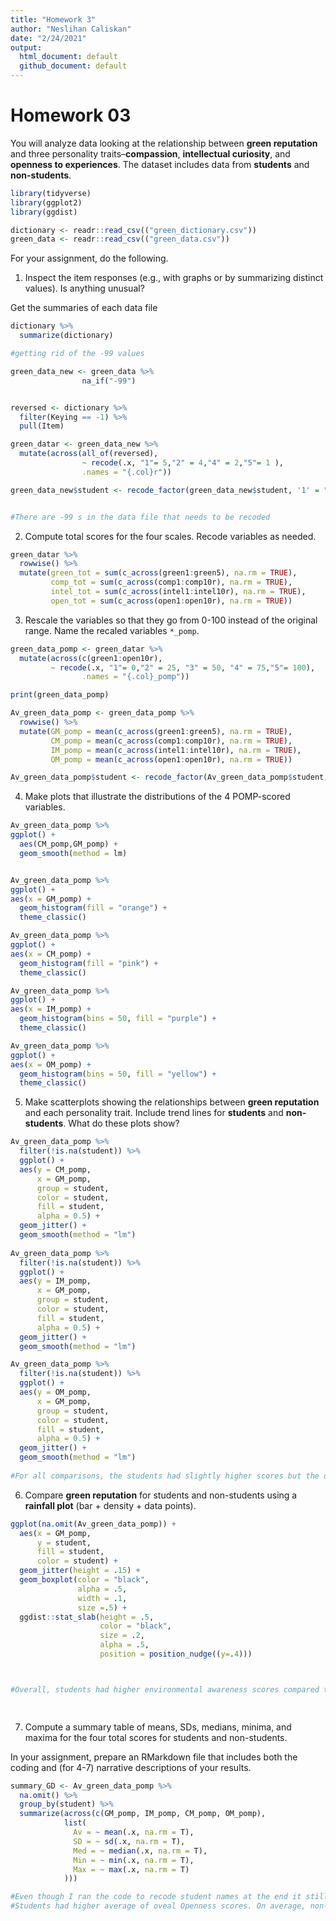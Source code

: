 ```yaml
---
title: "Homework 3"
author: "Neslihan Caliskan"
date: "2/24/2021"
output: 
  html_document: default
  github_document: default
---
```

# Homework 03

You will analyze data looking at the relationship between **green reputation** and three personality traits--**compassion**, **intellectual curiosity**, and **openness to experiences**.
The dataset includes data from **students** and **non-students**.


```r
library(tidyverse)
library(ggplot2)
library(ggdist)
```

```r
dictionary <- readr::read_csv(("green_dictionary.csv"))
green_data <- readr::read_csv(("green_data.csv"))
```

For your assignment, do the following.

  1. Inspect the item responses (e.g., with graphs or by summarizing distinct values). 
     Is anything unusual?

Get the summaries of each data file     
```r
dictionary %>%
  summarize(dictionary)

#getting rid of the -99 values

green_data_new <- green_data %>%
                na_if("-99")


reversed <- dictionary %>%
  filter(Keying == -1) %>%
  pull(Item)

green_datar <- green_data_new %>% 
  mutate(across(all_of(reversed),
                ~ recode(.x, "1"= 5,"2" = 4,"4" = 2,"5"= 1 ),
                .names = "{.col}r"))

green_data_new$student <- recode_factor(green_data_new$student, '1' = "Non-student", '2' = "Student", .default = NULL)


#There are -99 s in the data file that needs to be recoded
```
     
  2. Compute total scores for the four scales. 
     Recode variables as needed.
```r
green_datar %>% 
  rowwise() %>% 
  mutate(green_tot = sum(c_across(green1:green5), na.rm = TRUE),
         comp_tot = sum(c_across(comp1:comp10r), na.rm = TRUE),
         intel_tot = sum(c_across(intel1:intel10r), na.rm = TRUE),
         open_tot = sum(c_across(open1:open10r), na.rm = TRUE))
```
    
  3. Rescale the variables so that they go from 0-100 instead of the original range.
     Name the recaled variables `*_pomp`.
```r
green_data_pomp <- green_datar %>% 
  mutate(across(c(green1:open10r),
         ~ recode(.x, "1"= 0,"2" = 25, "3" = 50, "4" = 75,"5"= 100),
                .names = "{.col}_pomp"))

print(green_data_pomp)

Av_green_data_pomp <- green_data_pomp %>% 
  rowwise() %>% 
  mutate(GM_pomp = mean(c_across(green1:green5), na.rm = TRUE),
         CM_pomp = mean(c_across(comp1:comp10r), na.rm = TRUE),
         IM_pomp = mean(c_across(intel1:intel10r), na.rm = TRUE),
         OM_pomp = mean(c_across(open1:open10r), na.rm = TRUE))

Av_green_data_pomp$student <- recode_factor(Av_green_data_pomp$student, '1' = "Non-student", '2' = "Student", .default = NULL)

```
     
  4. Make plots that illustrate the distributions of the 4 POMP-scored variables.
```r
Av_green_data_pomp %>% 
ggplot() +
  aes(CM_pomp,GM_pomp) +
  geom_smooth(method = lm) 


Av_green_data_pomp %>% 
ggplot() +
aes(x = GM_pomp) +
  geom_histogram(fill = "orange") +
  theme_classic()

Av_green_data_pomp %>% 
ggplot() +
aes(x = CM_pomp) +
  geom_histogram(fill = "pink") +
  theme_classic()

Av_green_data_pomp %>% 
ggplot() +
aes(x = IM_pomp) +
  geom_histogram(bins = 50, fill = "purple") +
  theme_classic()

Av_green_data_pomp %>% 
ggplot() +
aes(x = OM_pomp) +
  geom_histogram(bins = 50, fill = "yellow") +
  theme_classic()


```
  
  5. Make scatterplots showing the relationships between **green reputation** and each personality trait.
     Include trend lines for **students** and **non-students**.
     What do these plots show?
     
```r
Av_green_data_pomp %>% 
  filter(!is.na(student)) %>% 
  ggplot() +
  aes(y = CM_pomp,
      x = GM_pomp,
      group = student,
      color = student,
      fill = student,
      alpha = 0.5) +
  geom_jitter() +
  geom_smooth(method = "lm")
  
Av_green_data_pomp %>% 
  filter(!is.na(student)) %>% 
  ggplot() +
  aes(y = IM_pomp,
      x = GM_pomp,
      group = student,
      color = student,
      fill = student, 
      alpha = 0.5) +
  geom_jitter() +
  geom_smooth(method = "lm")

Av_green_data_pomp %>% 
  filter(!is.na(student)) %>% 
  ggplot() +
  aes(y = OM_pomp,
      x = GM_pomp,
      group = student,
      color = student,
      fill = student, 
      alpha = 0.5) +
  geom_jitter() +
  geom_smooth(method = "lm")
  
#For all comparisons, the students had slightly higher scores but the difference was not large. 

```
     
  6. Compare **green reputation** for students and non-students using a **rainfall plot** (bar + density + data points).
  
```r
ggplot(na.omit(Av_green_data_pomp)) +
  aes(x = GM_pomp,
      y = student,
      fill = student,
      color = student) +
  geom_jitter(height = .15) +
  geom_boxplot(color = "black",
               alpha = .5,
               width = .1,
               size =.5) +
  ggdist::stat_slab(height = .5,
                    color = "black",
                    size = .2,
                    alpha = .5,
                    position = position_nudge((y=.4)))



#Overall, students had higher environmental awareness scores compared to non students

  
```
  
  7. Compute a summary table of means, SDs, medians, minima, and maxima for the four total scores for students and non-students.
  
In your assignment, prepare an RMarkdown file that includes both the coding and (for 4-7) narrative descriptions of your results.

```r
summary_GD <- Av_green_data_pomp %>% 
  na.omit() %>% 
  group_by(student) %>% 
  summarize(across(c(GM_pomp, IM_pomp, CM_pomp, OM_pomp),
            list(
              Av = ~ mean(.x, na.rm = T),
              SD = ~ sd(.x, na.rm = T),
              Med = ~ median(.x, na.rm = T),
              Min = ~ min(.x, na.rm = T),
              Max = ~ max(.x, na.rm = T)
            )))

#Even though I ran the code to recode student names at the end it still showed them as 1 & 2. 
#Students had higher average of oveal Openness scores. On average, non-students have higher environmental consciousness. 
```




